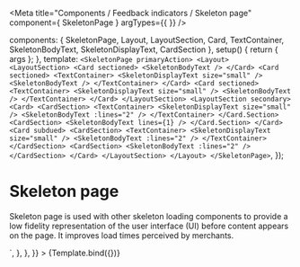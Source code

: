 
<Meta
  title="Components / Feedback indicators / Skeleton page"
  component={ SkeletonPage }
  argTypes={{
  }}
/>

  components: { SkeletonPage, Layout, LayoutSection, Card, TextContainer, SkeletonBodyText, SkeletonDisplayText, CardSection },
  setup() {
    return { args };
  },
  template: `
    <SkeletonPage primaryAction>
      <Layout>
        <LayoutSection>
          <Card sectioned>
            <SkeletonBodyText />
          </Card>
          <Card sectioned>
            <TextContainer>
              <SkeletonDisplayText size="small" />
              <SkeletonBodyText />
            </TextContainer>
          </Card>
          <Card sectioned>
            <TextContainer>
              <SkeletonDisplayText size="small" />
              <SkeletonBodyText />
            </TextContainer>
          </Card>
        </LayoutSection>
        <LayoutSection secondary>
          <Card>
            <CardSection>
              <TextContainer>
                <SkeletonDisplayText size="small" />
                <SkeletonBodyText :lines="2" />
              </TextContainer>
            </Card.Section>
            <CardSection>
              <SkeletonBodyText lines={1} />
            </Card.Section>
          </Card>
          <Card subdued>
            <CardSection>
              <TextContainer>
                <SkeletonDisplayText size="small" />
                <SkeletonBodyText :lines="2" />
              </TextContainer>
            </CardSection>
            <CardSection>
              <SkeletonBodyText :lines="2" />
            </CardSection>
          </Card>
        </LayoutSection>
      </Layout>
    </SkeletonPage>
  `,
});

# Skeleton page

Skeleton page is used with other skeleton loading components to provide a low fidelity representation of the user interface (UI) before content appears on the page. It improves load times perceived by merchants.

<Canvas>
  <Story
    name="Skeleton page"
    parameters={{
      docs: {
        source: {
          code: dedent`
            <SkeletonPage primaryAction>
              <Layout>
                <LayoutSection>
                  <Card sectioned>
                    <SkeletonBodyText />
                  </Card>
                  <Card sectioned>
                    <TextContainer>
                      <SkeletonDisplayText size="small" />
                      <SkeletonBodyText />
                    </TextContainer>
                  </Card>
                  <Card sectioned>
                    <TextContainer>
                      <SkeletonDisplayText size="small" />
                      <SkeletonBodyText />
                    </TextContainer>
                  </Card>
                </LayoutSection>
                <LayoutSection secondary>
                  <Card>
                    <CardSection>
                      <TextContainer>
                        <SkeletonDisplayText size="small" />
                        <SkeletonBodyText :lines="2" />
                      </TextContainer>
                    </Card.Section>
                    <CardSection>
                      <SkeletonBodyText lines={1} />
                    </Card.Section>
                  </Card>
                  <Card subdued>
                    <CardSection>
                      <TextContainer>
                        <SkeletonDisplayText size="small" />
                        <SkeletonBodyText :lines="2" />
                      </TextContainer>
                    </CardSection>
                    <CardSection>
                      <SkeletonBodyText :lines="2" />
                    </CardSection>
                  </Card>
                </LayoutSection>
              </Layout>
            </SkeletonPage>
          `,
        },
      },
    }}
  >
    {Template.bind({})}
  </Story>
</Canvas>

<ArgsTable story="Skeleton page"/>
